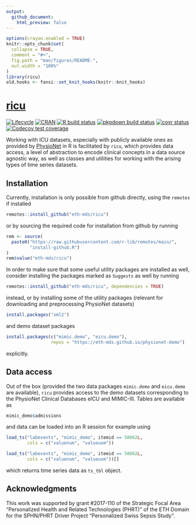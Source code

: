 ```yaml
---
output:
  github_document:
    html_preview: false
---
```


<!-- README.md is generated from README.Rmd. Please edit that file -->

```r
options(crayon.enabled = TRUE)
knitr::opts_chunk$set(
  collapse = TRUE,
  comment = "#>",
  fig.path = "man/figures/README-",
  out.width = "100%"
)
library(ricu)
old.hooks <- fansi::set_knit_hooks(knitr::knit_hooks)
```

# [ricu](https://eth-mds.github.io/ricu/)

<!-- badges: start -->
[![Lifecycle](https://img.shields.io/badge/lifecycle-stable-brightgreen.svg)](https://lifecycle.r-lib.org/articles/stages.html#stable)
[![CRAN](https://www.r-pkg.org/badges/version/ricu)](https://cran.r-project.org/package=ricu)
[![R build status](https://github.com/eth-mds/ricu/workflows/check/badge.svg)](https://github.com/eth-mds/ricu/actions?query=workflow%3Acheck)
[![pkgdown build status](https://github.com/eth-mds/ricu/workflows/pkgdown/badge.svg)](https://github.com/eth-mds/ricu/actions?query=workflow%3Apkgdown)
[![covr status](https://github.com/eth-mds/ricu/workflows/coverage/badge.svg)](https://github.com/eth-mds/ricu/actions?query=workflow%3Acoverage)
[![Codecov test coverage](https://codecov.io/gh/eth-mds/ricu/branch/main/graph/badge.svg?token=gQisoami9F)](https://app.codecov.io/gh/eth-mds/ricu)
<!-- badges: end -->

Working with ICU datasets, especially with publicly available ones as provided by [PhysioNet](https://physionet.org) in R is facilitated by `ricu`, which provides data access, a level of abstraction to encode clinical concepts in a data source agnostic way, as well as classes and utilities for working with the arising types of time series datasets.

## Installation

Currently, installation is only possible from github directly, using the `remotes` if installed

```r
remotes::install_github("eth-mds/ricu")
```

or by sourcing the required code for installation from github by running

```r
rem <- source(
  paste0("https://raw.githubusercontent.com/r-lib/remotes/main/",
         "install-github.R")
)
rem$value("eth-mds/ricu")
```

In order to make sure that some useful utility packages are installed as well, consider installing the packages marked as `Suggests` as well by running

```r
remotes::install_github("eth-mds/ricu", dependencies = TRUE)
```

instead, or by installing some of the utility packages (relevant for downloading and preprocessing PhysioNet datasets)

```r
install.packages("xml2")
```

and demo dataset packages

```r
install.packages(c("mimic.demo", "eicu.demo"),
                 repos = "https://eth-mds.github.io/physionet-demo")
```

explicitly.

## Data access

Out of the box (provided the two data packages `mimic.demo` and `eicu.demo` are available), `ricu` provides access to the demo datasets corresponding to the PhysioNet Clinical Databases eICU and MIMIC-III. Tables are available as

```r
mimic_demo$admissions
```

and data can be loaded into an R session for example using

```r
load_ts("labevents", "mimic_demo", itemid == 50862L,
        cols = c("valuenum", "valueuom"))
```

```r
load_ts("labevents", "mimic_demo", itemid == 50862L,
        cols = c("valuenum", "valueuom"))[]
```

which returns time series data as `ts_tbl` object.

## Acknowledgments

This work was supported by grant #2017-110 of the Strategic Focal Area "Personalized Health and Related Technologies (PHRT)" of the ETH Domain for the SPHN/PHRT Driver Project "Personalized Swiss Sepsis Study".
